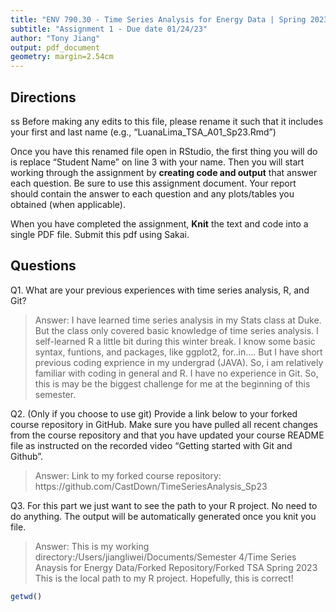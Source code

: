```yaml
---
title: "ENV 790.30 - Time Series Analysis for Energy Data | Spring 2023"
subtitle: "Assignment 1 - Due date 01/24/23"
author: "Tony Jiang"
output: pdf_document
geometry: margin=2.54cm
---
```


## Directions
ss
Before making any edits to this file, please rename it such that it includes your first and last name (e.g., "LuanaLima_TSA_A01_Sp23.Rmd")

Once you have this renamed file open in RStudio, the first thing you will do is replace "Student Name" on line 3 with your name. 
Then you will start working through the assignment by  **creating code and output** that answer each question. Be sure to use this assignment document. Your report should contain the answer to each question and any plots/tables you obtained (when applicable).

When you have completed the assignment, **Knit** the text and code into a single PDF file.  Submit this pdf using Sakai. 

## Questions

Q1. What are your previous experiences with time series analysis, R, and Git? 

> Answer: I have learned time series analysis in my Stats class at Duke. But the class only covered basic knowledge of time series analysis. 
          I self-learned R a little bit during this winter break. I know some basic syntax, funtions, and packages, like ggplot2, for..in.... But I have short previous coding exprience in my undergrad (JAVA). So, i am relatively familiar with coding in general and R. 
          I have no experience in Git. So, this is may be the biggest challenge for me at the beginning of this semester.


Q2. (Only if you choose to use git) Provide a link below to your forked course repository in GitHub. Make sure you have pulled all recent changes from the course repository and that you have updated your course README file as instructed on the recorded video "Getting started with Git and Github". 

> Answer: Link to my forked course repository: https://github.com/CastDown/TimeSeriesAnalysis_Sp23


Q3. For this part we just want to see the path to your R project. No need to do anything. The output will be automatically generated once you knit you file. 

> Answer: This is my working directory:/Users/jiangliwei/Documents/Semester 4/Time Series Anaysis for Energy Data/Forked Repository/Forked TSA Spring 2023
          This is the local path to my R project. Hopefully, this is correct! 

```r
getwd()
````


